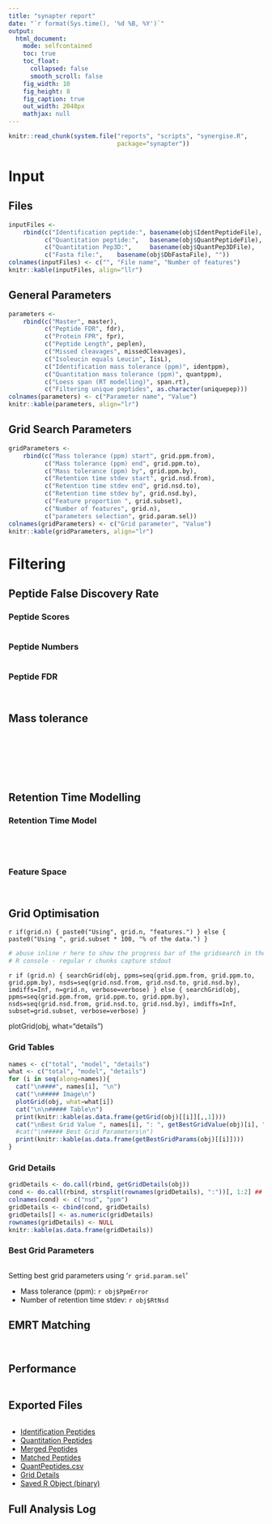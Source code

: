 ```yaml
---
title: "synapter report"
date: "`r format(Sys.time(), '%d %B, %Y')`"
output:
  html_document:
    mode: selfcontained
    toc: true
    toc_float:
      collapsed: false
      smooth_scroll: false
    fig_width: 10
    fig_height: 8
    fig_caption: true
    out_width: 2048px
    mathjax: null
---
```


```r
knitr::read_chunk(system.file("reports", "scripts", "synergise.R",
                              package="synapter"))
```

# Input {.tabset}

## Files

```r
inputFiles <-
    rbind(c("Identification peptide:", basename(obj$IdentPeptideFile), nrow(obj$IdentPeptideData)),
          c("Quantitation peptide:",   basename(obj$QuantPeptideFile), nrow(obj$QuantPeptideData)),
          c("Quantitation Pep3D:",     basename(obj$QuantPep3DFile),   nrow(obj$QuantPep3DData)),
          c("Fasta file:",    basename(obj$DbFastaFile), ""))
colnames(inputFiles) <- c("", "File name", "Number of features")
knitr::kable(inputFiles, align="llr")
```

## General Parameters

```r
parameters <-
    rbind(c("Master", master),
          c("Peptide FDR", fdr),
          c("Protein FPR", fpr),
          c("Peptide Length", peplen),
          c("Missed cleavages", missedCleavages),
          c("Isoleucin equals Leucin", IisL),
          c("Identification mass tolerance (ppm)", identppm),
          c("Quantitation mass tolerance (ppm)", quantppm),
          c("Loess span (RT modelling)", span.rt),
          c("Filtering unique peptides", as.character(uniquepep)))
colnames(parameters) <- c("Parameter name", "Value")
knitr::kable(parameters, align="lr")
```

## Grid Search Parameters

```r
gridParameters <-
    rbind(c("Mass tolerance (ppm) start", grid.ppm.from),
          c("Mass tolerance (ppm) end", grid.ppm.to),
          c("Mass tolerance (ppm) by", grid.ppm.by),
          c("Retention time stdev start", grid.nsd.from),
          c("Retention time stdev end", grid.nsd.to),
          c("Retention time stdev by", grid.nsd.by),
          c("Feature proportion ", grid.subset),
          c("Number of features", grid.n),
          c("parameters selection", grid.param.sel))
colnames(gridParameters) <- c("Grid parameter", "Value")
knitr::kable(gridParameters, align="lr")
```

# Filtering

## Peptide False Discovery Rate

### Peptide Scores

```r
```

### Peptide Numbers

```r
```

### Peptide FDR

```r
```

```r
```

## Mass tolerance

```r
```

```r
```

```r
```

```r
```

```r
```

```r
```

```r
```

## Retention Time Modelling

### Retention Time Model

```r
```

```r
```

```r
```

```r
```

### Feature Space

```r
```

```r
```

## Grid Optimisation

`r if(grid.n) { paste0("Using", grid.n, "features.") } else { paste0("Using ",
grid.subset * 100, "% of the data.") }`
```r
# abuse inline r here to show the progress bar of the gridsearch in the
# R console - regular r chunks capture stdout
```
`r if (grid.n) { searchGrid(obj, ppms=seq(grid.ppm.from, grid.ppm.to, grid.ppm.by), nsds=seq(grid.nsd.from, grid.nsd.to, grid.nsd.by), imdiffs=Inf, n=grid.n, verbose=verbose) } else { searchGrid(obj, ppms=seq(grid.ppm.from, grid.ppm.to, grid.ppm.by), nsds=seq(grid.nsd.from, grid.nsd.to, grid.nsd.by), imdiffs=Inf, subset=grid.subset, verbose=verbose) }`

plotGrid(obj, what="details")

### Grid Tables {.tabset}

```r
names <- c("total", "model", "details")
what <- c("total", "model", "details")
for (i in seq(along=names)){
  cat("\n####", names[i], "\n")
  cat("\n##### Image\n")
  plotGrid(obj, what=what[i])
  cat("\n\n##### Table\n")
  print(knitr::kable(as.data.frame(getGrid(obj)[[i]][,,1])))
  cat("\nBest Grid Value ", names[i], ": ", getBestGridValue(obj)[i], "\n", sep="")
  #cat("\n##### Best Grid Parameters\n")
  print(knitr::kable(as.data.frame(getBestGridParams(obj)[[i]])))
}
```

### Grid Details

```r
gridDetails <- do.call(rbind, getGridDetails(obj))
cond <- do.call(rbind, strsplit(rownames(gridDetails), ":"))[, 1:2] ## imdiff not supported by synergise1
colnames(cond) <- c("nsd", "ppm")
gridDetails <- cbind(cond, gridDetails)
gridDetails[] <- as.numeric(gridDetails)
rownames(gridDetails) <- NULL
knitr::kable(as.data.frame(gridDetails))
```

### Best Grid Parameters

```r
```

Setting best grid parameters using '`r grid.param.sel`'

  - Mass tolerance (ppm): `r obj$PpmError`
  - Number of retention time stdev: `r obj$RtNsd`

## EMRT Matching

```r
```

```r
```

## Performance

```r
```

## Exported Files

```r
```

- [Identification Peptides](IdentPeptides.csv)
- [Quantitation Peptides](QuantPeptides.csv)
- [Merged Peptides](MergedPeptides.csv)
- [Matched Peptides](MatchedPeptides.csv)
- [QuantPeptides.csv](QuantPeptides.csv)
- [Grid Details](GridDetails.txt)
- [Saved R Object (binary)](SynapterObject.rda)

## Full Analysis Log

```r
```
